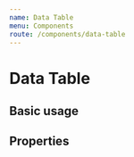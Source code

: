 ```yaml
---
name: Data Table
menu: Components
route: /components/data-table
---
```



# Data Table

## Basic usage

<Playground>
  <DataTable
    columns={[
      {Header: "My Column Name", accessor: "my_column_name"},
      {Header: "Twice the columns", accessor: "twice_columns"},
      {Header: "Column x3", accessor: "column_3x"}
    ]}
    manualOptions={{
      manualFilter: false,
    }}
    data={[
      {
        my_column_name: 1234,
        twice_columns: "abcd",
        column_3x: "qwerty"
      },
      {
        my_column_name: 1234,
        twice_columns: "abcd",
        column_3x: "really really really long text"
      },
      {
        my_column_name: 1234,
        twice_columns: "abcd",
        column_3x: "qwerty"
      },
      {
        my_column_name: 1234,
        twice_columns: "abcd",
        column_3x: "qwerty"
      },
      {
        my_column_name: 1234,
        twice_columns: "abcd",
        column_3x: "qwerty"
      }
    ]}
    totalRows={0}
    limit={20}
  />
</Playground>

## Properties

<Props of={DataTable} />
